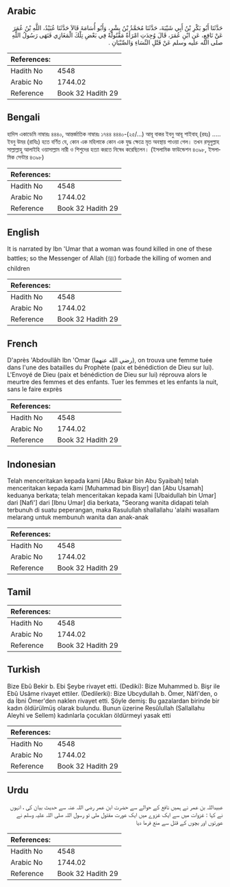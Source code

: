 ## Arabic


<div dir="rtl" lang="ar" style={{fontSize:'larger',backgroundColor:'#f8f9fa',padding:20}}>
حَدَّثَنَا أَبُو بَكْرِ بْنُ أَبِي شَيْبَةَ، حَدَّثَنَا مُحَمَّدُ بْنُ بِشْرٍ، وَأَبُو أُسَامَةَ قَالاَ حَدَّثَنَا عُبَيْدُ، اللَّهِ بْنُ عُمَرَ عَنْ نَافِعٍ، عَنِ ابْنِ عُمَرَ، قَالَ وُجِدَتِ امْرَأَةٌ مَقْتُولَةً فِي بَعْضِ تِلْكَ الْمَغَازِي فَنَهَى رَسُولُ اللَّهِ صلى الله عليه وسلم عَنْ قَتْلِ النِّسَاءِ وَالصِّبْيَانِ ‏.‏
</div>
<div style={{backgroundColor:'#f8f9fa',padding:20, marginBottom: 10}}><table> <thead> <tr> <th>References:</th> <th></th> </tr> </thead> <tbody><tr><td>Hadith No</td><td>4548</td></tr><tr><td>Arabic No</td><td>1744.02</td></tr><tr><td>Reference</td><td>Book 32 Hadith 29</td></tr></tbody></table></div>

## Bengali


<div dir="ltr" lang="bn" style={{fontSize:'larger',backgroundColor:'#f8f9fa',padding:20}}>
হাদিস একাডেমি নাম্বারঃ ৪৪৪০, আন্তর্জাতিক নাম্বারঃ ১৭৪৪ ৪৪৪০-(২৫/...) আবূ বাকর ইবনু আবূ শাইবাহ্ (রহঃ) ..... ইবনু উমর (রাযিঃ) হতে বর্ণিত যে, কোন এক মহিলাকে কোন এক যুদ্ধ ক্ষেত্রে মৃত অবস্থায় পাওয়া গেল। তখন রসূলুল্লাহ সাল্লাল্লাহু আলাইহি ওয়াসাল্লাম নারী ও শিশুদের হত্যা করতে নিষেধ করেছিলেন। (ইসলামিক ফাউন্ডেশন ৪৩৯৮, ইসলামিক সেন্টার ৪৩৯৮)
</div>
<div style={{backgroundColor:'#f8f9fa',padding:20, marginBottom: 10}}><table> <thead> <tr> <th>References:</th> <th></th> </tr> </thead> <tbody><tr><td>Hadith No</td><td>4548</td></tr><tr><td>Arabic No</td><td>1744.02</td></tr><tr><td>Reference</td><td>Book 32 Hadith 29</td></tr></tbody></table></div>

## English


<div dir="ltr" lang="en" style={{fontSize:'larger',backgroundColor:'#f8f9fa',padding:20}}>
It is narrated by Ibn 'Umar that a woman was found killed in one of these battles; so the Messenger of Allah (ﷺ) forbade the killing of women and children
</div>
<div style={{backgroundColor:'#f8f9fa',padding:20, marginBottom: 10}}><table> <thead> <tr> <th>References:</th> <th></th> </tr> </thead> <tbody><tr><td>Hadith No</td><td>4548</td></tr><tr><td>Arabic No</td><td>1744.02</td></tr><tr><td>Reference</td><td>Book 32 Hadith 29</td></tr></tbody></table></div>

## French


<div dir="ltr" lang="fr" style={{fontSize:'larger',backgroundColor:'#f8f9fa',padding:20}}>
D'après 'Abdoullâh Ibn 'Omar (رضي الله عنهما), on trouva une femme tuée dans l'une des batailles du Prophète (paix et bénédiction de Dieu sur lui). L'Envoyé de Dieu (paix et bénédiction de Dieu sur lui) réprouva alors le meurtre des femmes et des enfants. Tuer les femmes et les enfants la nuit, sans le faire exprès
</div>
<div style={{backgroundColor:'#f8f9fa',padding:20, marginBottom: 10}}><table> <thead> <tr> <th>References:</th> <th></th> </tr> </thead> <tbody><tr><td>Hadith No</td><td>4548</td></tr><tr><td>Arabic No</td><td>1744.02</td></tr><tr><td>Reference</td><td>Book 32 Hadith 29</td></tr></tbody></table></div>

## Indonesian


<div dir="ltr" lang="id" style={{fontSize:'larger',backgroundColor:'#f8f9fa',padding:20}}>
Telah menceritakan kepada kami [Abu Bakar bin Abu Syaibah] telah menceritakan kepada kami [Muhammad bin Bisyr] dan [Abu Usamah] keduanya berkata; telah menceritakan kepada kami [Ubaidullah bin Umar] dari [Nafi'] dari [Ibnu Umar] dia berkata, "Seorang wanita didapati telah terbunuh di suatu peperangan, maka Rasulullah shallallahu 'alaihi wasallam melarang untuk membunuh wanita dan anak-anak
</div>
<div style={{backgroundColor:'#f8f9fa',padding:20, marginBottom: 10}}><table> <thead> <tr> <th>References:</th> <th></th> </tr> </thead> <tbody><tr><td>Hadith No</td><td>4548</td></tr><tr><td>Arabic No</td><td>1744.02</td></tr><tr><td>Reference</td><td>Book 32 Hadith 29</td></tr></tbody></table></div>

## Tamil


<div dir="ltr" lang="ta" style={{fontSize:'larger',backgroundColor:'#f8f9fa',padding:20}}>

</div>
<div style={{backgroundColor:'#f8f9fa',padding:20, marginBottom: 10}}><table> <thead> <tr> <th>References:</th> <th></th> </tr> </thead> <tbody><tr><td>Hadith No</td><td>4548</td></tr><tr><td>Arabic No</td><td>1744.02</td></tr><tr><td>Reference</td><td>Book 32 Hadith 29</td></tr></tbody></table></div>

## Turkish


<div dir="ltr" lang="tr" style={{fontSize:'larger',backgroundColor:'#f8f9fa',padding:20}}>
Bize Ebû Bekir b. Ebi Şeybe rivayet etti. (Dediki): Bize Muhammed b. Bişr ile Ebû Usâme rivayet ettiler. (Dedilerki): Bize Ubcydullah b. Ömer, Nâfi'den, o da İbni Ömer'den naklen rivayet etti. Şöyle demiş: Bu gazalardan birinde bir kadın öldürülmüş olarak bulundu. Bunun üzerine Resûlullah (Sallallahu Aleyhi ve Sellem) kadınlarla çocukları öldürmeyi yasak etti
</div>
<div style={{backgroundColor:'#f8f9fa',padding:20, marginBottom: 10}}><table> <thead> <tr> <th>References:</th> <th></th> </tr> </thead> <tbody><tr><td>Hadith No</td><td>4548</td></tr><tr><td>Arabic No</td><td>1744.02</td></tr><tr><td>Reference</td><td>Book 32 Hadith 29</td></tr></tbody></table></div>

## Urdu


<div dir="rtl" lang="ur" style={{fontSize:'larger',backgroundColor:'#f8f9fa',padding:20}}>
عبیداللہ بن عمر نے ہمیں نافع کے حوالے سے حضرت ابن عمر رضی اللہ عنہ سے حدیث بیان کی ، انہوں نے کہا : غزوات میں سے ایک غزوے میں ایک عورت مقتول ملی تو رسول اللہ صلی اللہ علیہ وسلم نے عورتوں اور بچوں کے قتل سے منع فرما دیا
</div>
<div style={{backgroundColor:'#f8f9fa',padding:20, marginBottom: 10}}><table> <thead> <tr> <th>References:</th> <th></th> </tr> </thead> <tbody><tr><td>Hadith No</td><td>4548</td></tr><tr><td>Arabic No</td><td>1744.02</td></tr><tr><td>Reference</td><td>Book 32 Hadith 29</td></tr></tbody></table></div>